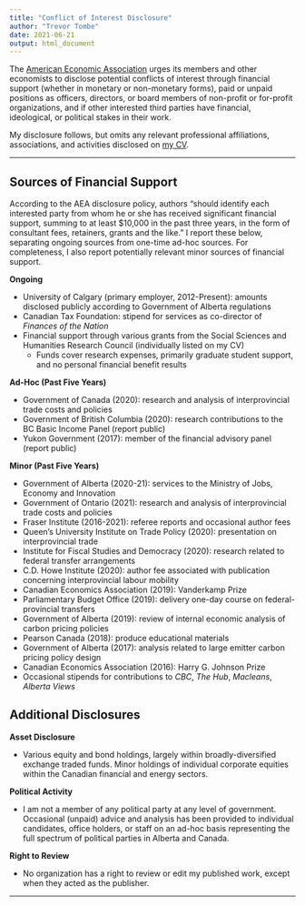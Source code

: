 ```yaml
---
title: "Conflict of Interest Disclosure"
author: "Trevor Tombe"
date: 2021-06-21
output: html_document
---
```


The [American Economic Association](https://www.aeaweb.org/journals/policies/disclosure-policy) urges its members and other economists to disclose potential conflicts of interest through financial support (whether in monetary or non-monetary forms), paid or unpaid positions as officers, directors, or board members of non-profit or for-profit organizations, and if other interested third parties have financial, ideological, or political stakes in their work.

My disclosure follows, but omits any relevant professional affiliations, associations, and activities disclosed on [my CV](https://www.trevortombe.com/files/CV.pdf).

---

## Sources of Financial Support

According to the AEA disclosure policy, authors "should identify each interested party from whom he or she has received significant financial support, summing to at least $10,000 in the past three years, in the form of consultant fees, retainers, grants and the like." I report these below, separating ongoing sources from one-time ad-hoc sources. For completeness, I also report potentially relevant minor sources of financial support.

**Ongoing**

- University of Calgary (primary employer, 2012-Present): amounts disclosed publicly according to Government of Alberta regulations
- Canadian Tax Foundation: stipend for services as co-director of *Finances of the Nation*
- Financial support through various grants from the Social Sciences and Humanities Research Council (individually listed on my CV)
  - Funds cover research expenses, primarily graduate student support, and no personal financial benefit results

**Ad-Hoc (Past Five Years)**

- Government of Canada (2020): research and analysis of interprovincial trade costs and policies
- Government of British Columbia (2020): research contributions to the BC Basic Income Panel (report public)
- Yukon Government (2017): member of the financial advisory panel (report public)

**Minor (Past Five Years)**

- Government of Alberta (2020-21): services to the Ministry of Jobs, Economy and Innovation
- Government of Ontario (2021): research and analysis of interprovincial trade costs and policies
- Fraser Institute (2016-2021): referee reports and occasional author fees
- Queen's University Institute on Trade Policy (2020): presentation on interprovincial trade
- Institute for Fiscal Studies and Democracy (2020): research related to federal transfer arrangements
- C.D. Howe Institute (2020): author fee associated with publication concerning interprovincial labour mobility
- Canadian Economics Association (2019): Vanderkamp Prize
- Parliamentary Budget Office (2019): delivery one-day course on federal-provincial transfers
- Government of Alberta (2019): review of internal economic analysis of carbon pricing policies
- Pearson Canada (2018): produce educational materials
- Government of Alberta (2017): analysis related to large emitter carbon pricing policy design
- Canadian Economics Association (2016): Harry G. Johnson Prize
- Occasional stipends for contributions to *CBC*, *The Hub*, *Macleans*, *Alberta Views*

## Additional Disclosures

**Asset Disclosure**

- Various equity and bond holdings, largely within broadly-diversified exchange traded funds. Minor holdings of individual corporate equities within the Canadian financial and energy sectors.

**Political Activity**

- I am not a member of any political party at any level of government. Occasional (unpaid) advice and analysis has been provided to individual candidates, office holders, or staff on an ad-hoc basis representing the full spectrum of political parties in Alberta and Canada.

**Right to Review**

- No organization has a right to review or edit my published work, except when they acted as the publisher.

---


